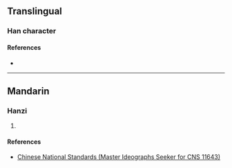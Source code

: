 {{character info/new}}
==Translingual==

===Han character===
{{Han char|rn=46|rad=山|as=19|sn=22|four=24744|canj=UTHV|ids=⿰山⿳艹⿰𠂤辛女}}

====References====
* {{Han ref|kx=0323.061|hdz=10809.011|uh=5DD5|ud=24021|bh=F6DD|bd=63197}}

----

==Mandarin==

===Hanzi===
{{cmn-hanzi|pin=[[niè]] ([[nie4]])|wg=nie<sup>4</sup>}}

# {{rfdef|cmn|sort=山19}}

====References====
* [http://www.cns11643.gov.tw/AIDB/query_general_view.do?page=2&code=6D4B Chinese National Standards (Master Ideographs Seeker for CNS 11643)]